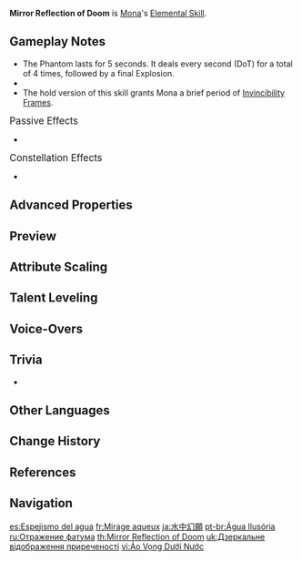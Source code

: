 {{Talent Infobox
|image         = Talent Mirror Reflection of Doom.png
|character     = Mona
|type          = Elemental Skill
|info          = Creates an illusory Phantom of Fate from coalesced waterspouts.<br><br>'''Phantom'''<br>Has the following special properties:<ul><li>Continuously taunts nearby opponents, attracting their fire.</li><li>Continuously deals {{Color|Hydro DMG}} to nearby opponents.</li><li>When its duration expires, the Phantom explodes, dealing {{Color|[[AoE]] Hydro DMG}}.</li></ul><br>'''Hold'''<br>Utilizes water currents to move backwards swiftly before conjuring a Phantom.<br><br>Only one Phantom created by Mirror Reflection of Doom can exist at any time.
|utility1      = Taunting
|utility2      = Effects Retained Character Fallen
|CD            = 12s
|duration      = 5s
|attr1         = DoT
|value1        = 32.0–68%
|attr2         = Explosion DMG
|value2        = 133–282%
|scale_att1    = ATK
}}
{{Description|Skilled astrologers have always dreamed of using a phantom facsimile of themselves to ward off imminent ill fate, but Mona must be the first to make such a mockery of it in all of Teyvat.}}
'''Mirror Reflection of Doom''' is [[Mona]]'s [[Elemental Skill]].

==Gameplay Notes==
* The Phantom lasts for 5 seconds. It deals {{Color|Hydro DMG}} every second (DoT) for a total of 4 times, followed by a final {{Color|AoE Hydro DMG}} Explosion.
* {{Talent Note|particles|the Phantom Explosion|3.33}}
* The hold version of this skill grants Mona a brief period of [[Invincibility Frames]].

;<big>Passive Effects</big>
* {{Talent Note|character=Mona|talent=Mirror Reflection of Doom|ascension|2|"Come 'n' Get Me, Hag!"}}

;<big>Constellation Effects</big>
* {{Talent Note|constellation|5|Mockery of Fortuna}}

==Advanced Properties==
{{Advanced Properties
|title   = DoT
|gu      = 1U
|icdtag  = Elemental Skill
|icdtype = 2.5s/3 Hits
|poise   = 40
|impulse = 2

|title2   = Explosion DMG
|gu2      = 1U
|icdtag2  = none
|poise2   = 150
|impulse2 = 3
}}

==Preview==
{{Preview
|file1=Mirror Reflection of Doom Press Preview
|caption1=Press

|file2=Mirror Reflection of Doom Hold Preview
|caption2=Hold

|file3=Mona Hold E I-Frame
|caption3=Hold Invincibility Frame
}}
{{clr}}

==Attribute Scaling==
{{Talent Scaling
|talentType=Elemental Skill
|levels=14
|order=dot,explosiondmg,cd
|titles=DoT (%),Explosion DMG (%),CD
|dot_1=32.00
|dot_2=34.40
|dot_3=36.80
|dot_4=40.00
|dot_5=42.40
|dot_6=44.80
|dot_7=48.00
|dot_8=51.20
|dot_9=54.40
|dot_10=57.60
|dot_11=60.80
|dot_12=64.00
|dot_13=68.00
|dot_14=72.00

|explosiondmg_1=132.80
|explosiondmg_2=142.76
|explosiondmg_3=152.72
|explosiondmg_4=166.00
|explosiondmg_5=175.96
|explosiondmg_6=185.92
|explosiondmg_7=199.20
|explosiondmg_8=212.48
|explosiondmg_9=225.76
|explosiondmg_10=239.04
|explosiondmg_11=252.32
|explosiondmg_12=265.60
|explosiondmg_13=282.20
|explosiondmg_14=298.80

|cd=12s
}}

==Talent Leveling==
{{Talent Upgrade|Mona}}

==Voice-Overs==
{{Talent VO}}

==Trivia==
* {{Talent Note|clap}}

==Other Languages==
{{Other Languages
|en      = Mirror Reflection of Doom
|zhs     = 水中幻愿
|zhs_rm  = Shuǐzhōng Huànyuàn
|zht     = 水中幻願
|zht_rm  = Shuǐzhōng Huànyuàn
|zh_tl   = Illusory Wish in the Water
|ja      = 水中幻願
|ja_rm   = Suichuu Gengan<ref>{{Ref/VO|Mona|元素スキル|ja|note=Elemental Skill}}</ref>
|ja_tl   = Underwater Phantasm Wish
|ko      = 수중 환원
|ko_tl   = Wish Underwater Illusion
|es      = Espejismo del agua
|es_tl   = Mirage of Water
|fr      = Mirage aqueux
|fr_tl   = Aqueous Mirage
|ru      = Отражение фатума
|ru_tl   = Reflection of Fate
|th      = Mirror Reflection of Doom
|vi      = Ảo Vọng Dưới Nước
|vi_tl   = Underwater Illusion
|de      = Trugbilder im Wasser
|de_tl   = Phantasms in the Water
|id      = Mirror Reflection of Doom
|pt      = Águas da Ilusão
|pt_tl   = Waters of Illusion
|tr      = Kıyamet Yansıması
|tr_tl   = Apocalyptic Reflection
|it      = Condanna riflessa
|it_tl   = Reflected Doom
}}

==Change History==
{{Change History|1.0}}

==References==
{{Reflist}}

==Navigation==
{{Talent Navbox|Mona}}

[[es:Espejismo del agua]]
[[fr:Mirage aqueux]]
[[ja:水中幻願]]
[[pt-br:Água Ilusória]]
[[ru:Отражение фатума]]
[[th:Mirror Reflection of Doom]]
[[uk:Дзеркальне відображення приреченості]]
[[vi:Ảo Vọng Dưới Nước]]